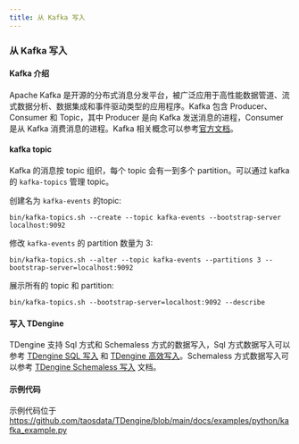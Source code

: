 ```yaml
---
title: 从 Kafka 写入
---
```



### 从 Kafka 写入

#### Kafka 介绍

Apache Kafka 是开源的分布式消息分发平台，被广泛应用于高性能数据管道、流式数据分析、数据集成和事件驱动类型的应用程序。Kafka 包含 Producer、Consumer 和 Topic，其中 Producer 是向 Kafka 发送消息的进程，Consumer 是从 Kafka 消费消息的进程。Kafka 相关概念可以参考[官方文档](https://kafka.apache.org/documentation/#gettingStarted)。


#### kafka topic

Kafka 的消息按 topic 组织，每个 topic 会有一到多个 partition。可以通过 kafka 的 `kafka-topics` 管理 topic。

创建名为 `kafka-events` 的topic:

```
bin/kafka-topics.sh --create --topic kafka-events --bootstrap-server localhost:9092
```

修改 `kafka-events` 的 partition 数量为 3:

```
bin/kafka-topics.sh --alter --topic kafka-events --partitions 3 --bootstrap-server=localhost:9092
```

展示所有的 topic 和 partition:

```
bin/kafka-topics.sh --bootstrap-server=localhost:9092 --describe
```

#### 写入 TDengine

TDengine 支持 Sql 方式和 Schemaless 方式的数据写入，Sql 方式数据写入可以参考 [TDengine SQL 写入](/develop/insert-data/sql-writing/) 和 [TDengine 高效写入](/develop/insert-data/high-volume/)。Schemaless 方式数据写入可以参考 [TDengine Schemaless 写入](/reference/schemaless/) 文档。

#### 示例代码

示例代码位于 https://github.com/taosdata/TDengine/blob/main/docs/examples/python/kafka_example.py

